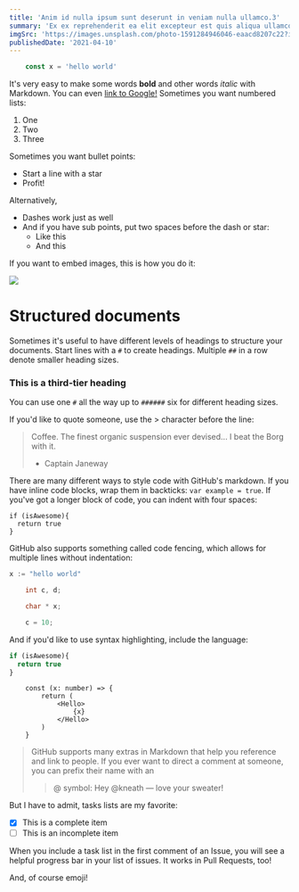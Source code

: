 ```yaml
---
title: 'Anim id nulla ipsum sunt deserunt in veniam nulla ullamco.3'
summary: 'Ex ex reprehenderit ea elit excepteur est quis aliqua ullamco esse dolore deserunt laboris reprehenderit. Sit voluptate e'
imgSrc: 'https://images.unsplash.com/photo-1591284946046-eaacd8207c22?ixlib=rb-1.2.1&ixid=eyJhcHBfaWQiOjEyMDd9&auto=format&fit=crop&w=1500&q=80'
publishedDate: '2021-04-10'
---
```


```js
    const x = 'hello world'
```

It's very easy to make some words **bold** and other words *italic* with Markdown. You can even [link to Google!](http://google.com)
Sometimes you want numbered lists:

1. One
2. Two
3. Three

Sometimes you want bullet points:

* Start a line with a star
* Profit!

Alternatively,

- Dashes work just as well
- And if you have sub points, put two spaces before the dash or star:
  - Like this
  - And this

If you want to embed images, this is how you do it:

<Img src="https://octodex.github.com/images/yaktocat.png" />

# Structured documents

Sometimes it's useful to have different levels of headings to structure your documents. Start lines with a `#` to create headings. Multiple `##` in a row denote smaller heading sizes.

### This is a third-tier heading

You can use one `#` all the way up to `######` six for different heading sizes.

If you'd like to quote someone, use the > character before the line:

> Coffee. The finest organic suspension ever devised... I beat the Borg with it.
> - Captain Janeway

There are many different ways to style code with GitHub's markdown. If you have inline code blocks, wrap them in backticks: `var example = true`.  If you've got a longer block of code, you can indent with four spaces:

    if (isAwesome){
      return true
    }

GitHub also supports something called code fencing, which allows for multiple lines without indentation:

```go
x := "hello world"
```

```c
    int c, d;

    char * x;

    c = 10;
```

And if you'd like to use syntax highlighting, include the language:

```javascript
if (isAwesome){
  return true
}
```
```tsx
    const (x: number) => {
        return (
            <Hello>
                {x}
            </Hello>
        )
    }
```

> GitHub supports many extras in Markdown that help you reference and link to people. If you ever want to direct a comment at someone, you can prefix their name with an
> > @ symbol: Hey @kneath — love your sweater!

But I have to admit, tasks lists are my favorite:

- [x] This is a complete item
- [ ] This is an incomplete item

When you include a task list in the first comment of an Issue, you will see a helpful progress bar in your list of issues. It works in Pull Requests, too!

And, of course emoji!